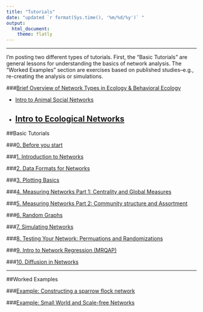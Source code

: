 ```yaml
---
title: "Tutorials"
date: "updated `r format(Sys.time(), '%m/%d/%y')` "
output: 
  html_document:
    theme: flatly
---
```


--------------

I'm posting two different types of tutorials. First, the "Basic Tutorials" are general lessons for understanding the basics of network analysis. The "Worked Examples" section are exercises based on published studies--e.g., re-creating the analysis or simulations. 

###[Brief Overview of Network Types in Ecology & Behavioral Ecology](networktypes.html)

* [Intro to Animal Social Networks](networktypes_socialnetworks.html)

* [Intro to Ecological Networks](networktypes_ecolnets.html)
---

##Basic Tutorials
<br>

###[0. Before you start](00_before_you_start.html)

###[1. Introduction to Networks](01_intro.html)

###[2. Data Formats for Networks](02_dataformats.html)

###[3. Plotting Basics](03_plots.html)

###[4. Measuring Networks Part 1: Centrality and Global Measures](04_measuring.html)

###[5. Measuring Networks Part 2: Community structure and Assortment](05_community.html)

###[6. Random Graphs](06_randomnets.html)

###[7. Simulating Networks](07_simulations.html)

###[8. Testing Your Network: Permuations and Randomizations](08_permutations.html)

###[9. Intro to Network Regression (MRQAP)](09_mrqap.html)

###[10. Diffusion in Networks](10_diffusion.html)

--------

##Worked Examples
<br>

###[Example: Constructing a sparrow flock network](example_make_sparrow_network.html)

###[Example: Small World and Scale-free Networks](example1_smallworld.html)

